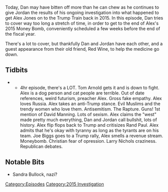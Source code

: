 {{DEFAULTSORT:
    #_EPISODE_0066:September 6-17, 2015
}}{{Episode
    | title             = September 6-17, 2015
    | caption           = Listen to this episode on [https://knowledgefight.libsyn.com/knowledge-fight-sep-6-17-2015 Libsyn] [https://open.spotify.com/episode/0iMuGWplrQigVyeaTTRP9W Spotify]
    | episodeNumber     = 66
    | length            = 04:01:44
    | airDate           = July 25, 2017
    | coverageStartDate = September 6, 2015
    | coverageEndDate   = September 17, 2015
    | episodeType       = [[:Category:2015 Investigation|2015 Investigation]]
    | appearance        = [[Tom Arnold]], [[John McAfee]], [[Joseph Farah]], [[Joe Biggs]], [[James Wesley Rawles]], [[Larry Nichols]]
    | beverage          = Red Wine
    | oocDrop           = dead babies, souls, demons, and globalists.
    | previousEpisode   = [[65: September 2-4, 2015]]
    | nextEpisode       = [[67: Protocols of Zion]]
}}

{{Stub}}

Today, Dan may have bitten off more than he can chew as he continues to give Jordan the results of his ongoing investigation into what happened to get Alex Jones on to the Trump Train back in 2015. In this episode, Dan tries to cover way too long a stretch of time, in order to get to the end of Alex's 2015 Money Bomb, conveniently scheduled a few weeks before the end of the fiscal year.

There's a lot to cover, but thankfully Dan and Jordan have each other, and a guest appearance from their old friend, Red Wine, to help the medicine go down.

==Tidbits==

**4hr episode, there's a LOT. Tom Arnold gets it and is down to fight. Alex is a dog person and cat people are terrible. Out of date references, weird futurism, preacher Alex. Gross fake empathy. Alex loves Russia. Alex takes an anti-Trump stance. Evil Muslims and the trendy women who love them. Antisemitism. The Rapture. Guns! 1st mention of David Manning. Lots of sexism. Alex claims the "west" made pretty much everything, Dan and Jordan call bullshit, lots of history. Alex flip flops back to Trump and critisizes Rand Paul. Alex admits that he's okay with tyranny as long as the tyrants are on his team. Joe Biggs goes to a Trump rally, Alex smells a revenue stream. Moneybomb. Christian fear of opression. Larry Nichols craziness. Republican debates.

==Notable Bits==

*Sandra Bullock, nazi?

[[Category:Episodes]]
[[Category:2015 Investigation]]
